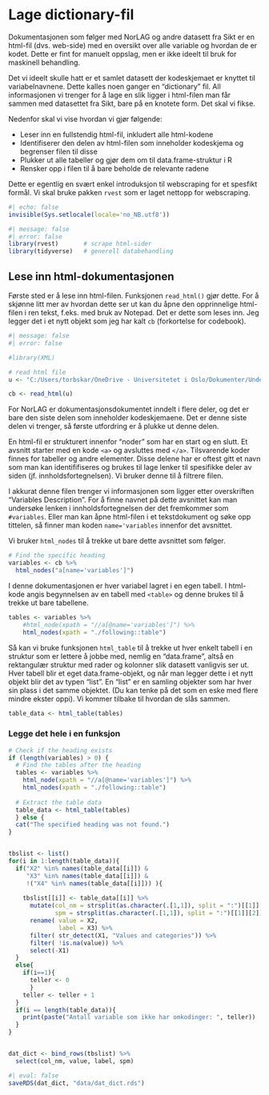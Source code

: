 # Lage dictionary-fil 

Dokumentasjonen som følger med NorLAG og andre datasett fra Sikt er en html-fil (dvs. web-side) med en oversikt over alle variable og hvordan de er kodet. Dette er fint for manuelt oppslag, men er ikke ideelt til bruk for maskinell behandling. 

Det vi ideelt skulle hatt er et samlet datasett der kodeskjemaet er knyttet til variabelnavnene. Dette kalles noen ganger en "dictionary" fil. All informasjonen vi trenger for å lage en slik ligger i html-filen man får sammen med datasettet fra Sikt, bare på en knotete form. Det skal vi fikse. 

Nedenfor skal vi vise hvordan vi gjør følgende:

* Leser inn en fullstendig html-fil, inkludert alle html-kodene
* Identifiserer den delen av html-filen som inneholder kodeskjema og begrenser filen til disse
* Plukker ut alle tabeller og gjør dem om til data.frame-struktur i R
* Rensker opp i filen til å bare beholde de relevante radene

Dette er egentlig en svært enkel introduksjon til webscraping for et spesfikt formål. Vi skal bruke pakken `rvest` som er laget nettopp for webscraping. 

```r
#| echo: false
invisible(Sys.setlocale(locale='no_NB.utf8'))
```

```r
#| message: false
#| error: false
library(rvest)       # scrape html-sider
library(tidyverse)   # generell databehandling
```


## Lese inn html-dokumentasjonen
Første sted er å lese inn html-filen. Funksjonen `read_html()` gjør dette. For å skjønne litt mer av hvordan dette ser ut kan du åpne den opprinnelige html-filen i ren tekst, f.eks. med bruk av Notepad. Det er dette som leses inn. Jeg legger det i et nytt objekt som jeg har kalt `cb` (forkortelse for codebook). 

```r
#| message: false
#| error: false

#library(XML)

# read html file
u <- "C:/Users/torbskar/OneDrive - Universitetet i Oslo/Dokumenter/Undervisning/SOS4020_forkurs/data2023/data_tilDeling/Kodebok.html"

cb <- read_html(u)
```
For NorLAG er dokumentasjonsdokumentet inndelt i flere deler, og det er bare den siste delen som inneholder kodeskjemaene. Det er denne siste delen vi trenger, så første utfordring er å plukke ut denne delen. 

En html-fil er strukturert innenfor "noder" som har en start og en slutt. Et avsnitt starter med en kode `<a>` og avsluttes med `</a>`. Tilsvarende koder finnes for tabeller og andre elementer. Disse delene har er oftest gitt et navn som man kan identififiseres og brukes til lage lenker til spesifikke deler av siden (jf. innholdsfortegnelsen). Vi bruker denne til å filtrere filen. 

I akkurat denne filen trenger vi informasjonen som ligger etter overskriften "Variables Description". For å finne navnet på dette avsnittet kan man undersøke lenken i innholdsfortegnelsen der det fremkommer som `#variables`. Eller man kan åpne html-filen i et tekstdokument og søke opp tittelen, så finner man koden `name='variables` innenfor det avsnittet. 

Vi bruker `html_nodes` til å trekke ut bare dette avsnittet som følger. 

```r
# Find the specific heading
variables <- cb %>% 
  html_nodes("a[name='variables']")
```

I denne dokumentasjonen er hver variabel lagret i en egen tabell. I html-kode angis begynnelsen av en tabell med `<table>` og denne brukes til å trekke ut bare tabellene. 

```r
tables <- variables %>% 
    #html_node(xpath = "//a[@name='variables']") %>% 
    html_nodes(xpath = "./following::table")

```

Så kan vi bruke funksjonen `html_table` til å trekke ut hver enkelt tabell i en struktur som er lettere å jobbe med, nemlig en "data.frame", altså en rektangulær struktur med rader og kolonner slik datasett vanligvis ser ut. Hver tabell blir et eget data.frame-objekt, og når man legger dette i et nytt objekt blir det av typen "list". En "list" er en samling objekter som har hver sin plass i det samme objektet. (Du kan tenke på det som en eske med flere mindre ekster oppi). Vi kommer tilbake til hvordan de slås sammen. 

```r
table_data <- html_table(tables)
```



### Legge det hele i en funksjon 


```r
# Check if the heading exists
if (length(variables) > 0) {
  # Find the tables after the heading
  tables <- variables %>% 
    html_node(xpath = "//a[@name='variables']") %>% 
    html_nodes(xpath = "./following::table")
  
  # Extract the table data
  table_data <- html_table(tables)
  } else {
  cat("The specified heading was not found.")
}


tbslist <- list()
for(i in 1:length(table_data)){ 
  if("X2" %in% names(table_data[[i]]) & 
     "X3" %in% names(table_data[[i]]) & 
     !("X4" %in% names(table_data[[i]])) ){
    
    tbslist[[i]] <- table_data[[i]] %>% 
      mutate(col_nm = strsplit(as.character(.[1,1]), split = ":")[[1]][1],
             spm = strsplit(as.character(.[1,1]), split = ":")[[1]][2]) %>% 
      rename( value = X2, 
              label = X3) %>%
      filter( str_detect(X1, "Values and categories")) %>% 
      filter( !is.na(value)) %>% 
      select(-X1)
  }
  else{
    if(i==1){
      teller <- 0
      }
    teller <- teller + 1 
  }
  if(i == length(table_data)){
    print(paste("Antall variable som ikke har omkodinger: ", teller)) 
  }
}


dat_dict <- bind_rows(tbslist) %>% 
  select(col_nm, value, label, spm)


```

```r
#| eval: false
saveRDS(dat_dict, "data/dat_dict.rds")
```







